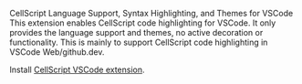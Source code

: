 CellScript Language Support, Syntax Highlighting, and Themes for VSCode
This extension enables CellScript code highlighting for VSCode. It only provides the language support and themes, no active decoration or functionality. This is mainly to support CellScript code highlighting in VSCode Web/github.dev.

Install [CellScript VSCode extension](https://marketplace.visualstudio.com/items?itemName=cellscript.vscode-cellscript-language).

